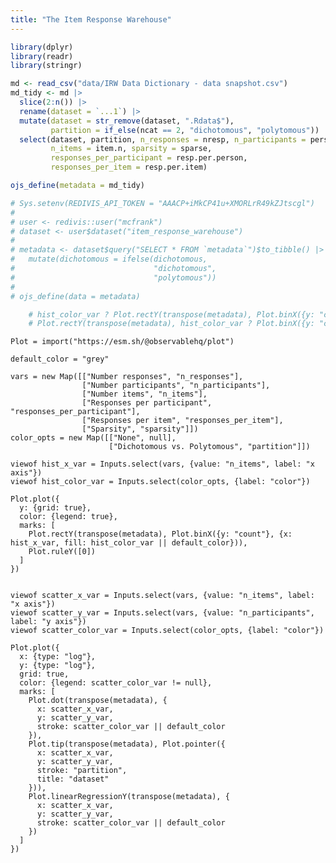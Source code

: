 ```yaml
---
title: "The Item Response Warehouse"
---
```


```r
library(dplyr)
library(readr)
library(stringr)

md <- read_csv("data/IRW Data Dictionary - data snapshot.csv")
md_tidy <- md |>
  slice(2:n()) |>
  rename(dataset = `...1`) |>
  mutate(dataset = str_remove(dataset, ".Rdata$"),
         partition = if_else(ncat == 2, "dichotomous", "polytomous")) |>
  select(dataset, partition, n_responses = nresp, n_participants = person.n,
         n_items = item.n, sparsity = sparse,
         responses_per_participant = resp.per.person,
         responses_per_item = resp.per.item)

ojs_define(metadata = md_tidy)
```

```r
# Sys.setenv(REDIVIS_API_TOKEN = "AAACP+iMkCP41u+XMORLrR49kZJtscgl")
# 
# user <- redivis::user("mcfrank")
# dataset <- user$dataset("item_response_warehouse")
# 
# metadata <- dataset$query("SELECT * FROM `metadata`")$to_tibble() |>
#   mutate(dichotomous = ifelse(dichotomous,
#                               "dichotomous",
#                               "polytomous"))
# 
# ojs_define(data = metadata)

    # hist_color_var ? Plot.rectY(transpose(metadata), Plot.binX({y: "count"}, {x: hist_x_var, fill: hist_color_var})) : Plot.rectY(transpose(metadata), Plot.binX({y: "count"}, {x: hist_x_var})),
    # Plot.rectY(transpose(metadata), hist_color_var ? Plot.binX({y: "count"}, {x: hist_x_var, fill: hist_color_var}) : Plot.binX({y: "count"}, {x: hist_x_var})),

```

```ojs
Plot = import("https://esm.sh/@observablehq/plot") 

default_color = "grey"

vars = new Map([["Number responses", "n_responses"],
                ["Number participants", "n_participants"],
                ["Number items", "n_items"],
                ["Responses per participant", "responses_per_participant"],
                ["Responses per item", "responses_per_item"],
                ["Sparsity", "sparsity"]])
color_opts = new Map([["None", null],
                      ["Dichotomous vs. Polytomous", "partition"]])

viewof hist_x_var = Inputs.select(vars, {value: "n_items", label: "x axis"})
viewof hist_color_var = Inputs.select(color_opts, {label: "color"})

Plot.plot({
  y: {grid: true},
  color: {legend: true},
  marks: [
    Plot.rectY(transpose(metadata), Plot.binX({y: "count"}, {x: hist_x_var, fill: hist_color_var || default_color})),
    Plot.ruleY([0])
  ]
})


```

```ojs
viewof scatter_x_var = Inputs.select(vars, {value: "n_items", label: "x axis"})
viewof scatter_y_var = Inputs.select(vars, {value: "n_participants", label: "y axis"})
viewof scatter_color_var = Inputs.select(color_opts, {label: "color"})

Plot.plot({
  x: {type: "log"},
  y: {type: "log"},
  grid: true,
  color: {legend: scatter_color_var != null},
  marks: [
    Plot.dot(transpose(metadata), {
      x: scatter_x_var,
      y: scatter_y_var, 
      stroke: scatter_color_var || default_color
    }),
    Plot.tip(transpose(metadata), Plot.pointer({
      x: scatter_x_var,
      y: scatter_y_var,
      stroke: "partition",
      title: "dataset"
    })),
    Plot.linearRegressionY(transpose(metadata), {
      x: scatter_x_var, 
      y: scatter_y_var, 
      stroke: scatter_color_var || default_color
    })
  ] 
})
```
